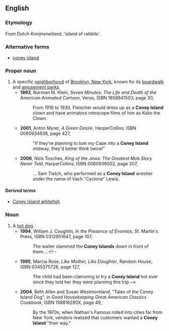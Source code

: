 {{wikipedia}}
==English==
===Etymology===
From Dutch ''Konijneneiland'', 'island of rabbits'. 

===Alternative forms===
*{{i-c|noun, hot dog}} [[coney island]]

===Proper noun===
{{en-noun|-}}

# A specific [[neighborhood]] of [[w:Brooklyn|Brooklyn, New York]], known for its [[boardwalk]] and [[amusement park]]s.
#*'''1993''', Norman M. Klein, ''Seven Minutes: The Life and Death of the American Animated Cartoon'', Verso, ISBN 1859841503, page 20,
#*:From 1916 to 1930, Fleischer would dress up as a '''Coney Island''' clown and have animators rotoscope films of him as Koko the Clown.
#*'''2001''', Anton Myrer, ''A Green Desire'', HarperCollins, ISBN 0060934638, page 427,
#*:"If they're planning to tum my Cape into a '''Coney Island''' midway, they'd better think twice!"
#*'''2006''', Nick Tosches, ''King of the Jews: The Greatest Mob Story Never Told'', HarperCollins, ISBN 0060936002, page 207,
#*:... Sam Tietch, who performed as a '''Coney Island''' wrestler under the name of Vach "Cyclone" Lewis.

====Derived terms====
*[[Coney Island whitefish]]
===Noun===
{{en-noun|s}}

# A [[hot dog]].
#*'''1994''', William J. Coughlin, ''In the Presence of Enemies'', St. Martin's Press, ISBN 0312951647, page 107,
#*:The waiter slammed the '''Coney Islands''' down in front of them....<!--
#*'''1995''', Marcia Rose, ''Like Mother, Like Daughter'', Random House, ISBN 0345375726, page 127,
#*:The child had been clamoring to try a '''Coney Island''' hot ever since they told her they were planning this trip.-->
#*'''2004''', Beth Allen and Susan Westmoreland, "Tales of the Coney Island Dog", in ''Good Housekeeping Great American Classics Cookbook'', ISBN 158816280X, page 49,
#*:By the 1970s, when Nathan's Famous rolled into cities far from New York, vendors realized that customers wanted a '''Coney Island''' "their way."